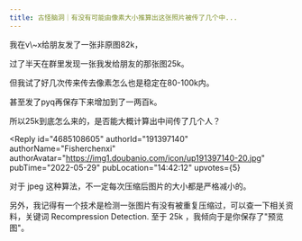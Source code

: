 ```yaml
---
title: 古怪脑洞｜有没有可能由像素大小推算出这张照片被传了几个中...
---
```



<Forum groupName="古怪问题研究中心" groupUrl="https://www.douban.com/group/philosophasters/" archivedAt="2025-05-16T16:29:03.519Z">
  <Post
    id="267757452"
    title="古怪脑洞｜有没有可能由像素大小推算出这张照片被传了几个中..."
    url="https://www.douban.com/group/topic/267757452/?_spm_id=MTMwNDkwNjkw"
    pubTime="2022-05-29"
    highlightUserId="191397140"
  >
我在v\~x给朋友发了一张非原图82k，

过了半天在群里发现一张我发给朋友的那张图25k。

但我试了好几次传来传去像素怎么也是稳定在80-100k内。

甚至发了pyq再保存下来增加到了一两百k。

所以25k到底怎么来的，是否能大概计算出中间传了几个人？

<Reply
  id="4685108605"
  authorId="191397140"
  authorName="Fisherchenxi"
  authorAvatar="https://img1.doubanio.com/icon/up191397140-20.jpg"
  pubTime="2022-05-29"
  pubLocation="14:42:12"
  upvotes={5}
>
对于 jpeg 这种算法，不一定每次压缩后图片的大小都是严格减小的。

另外，我记得有一个技术是检测一张图片有没有被重复压缩过，可以查一下相关资料，关键词
Recompression Detection. 至于 25k ，我倾向于是你保存了"预览图"。
</Reply>
  </Post>
</Forum>
